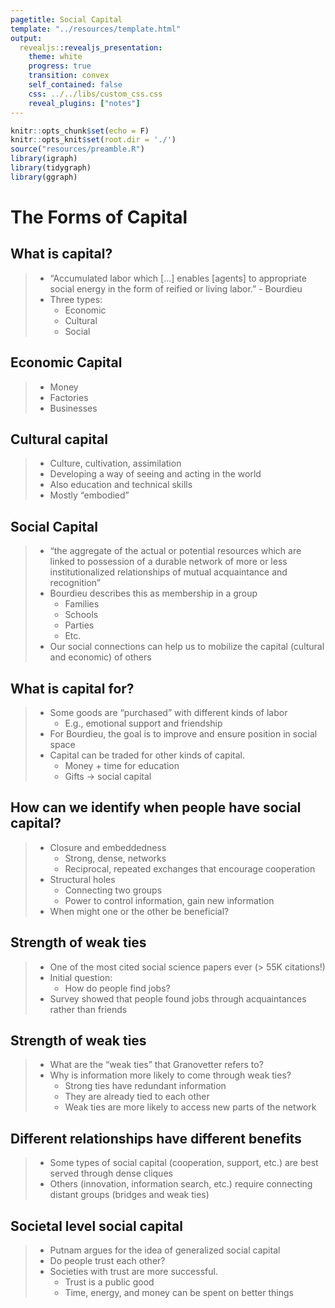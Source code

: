 ```yaml
---
pagetitle: Social Capital
template: "../resources/template.html"
output: 
  revealjs::revealjs_presentation:
    theme: white
    progress: true
    transition: convex
    self_contained: false
    css: ../../libs/custom_css.css
    reveal_plugins: ["notes"]
---
```


```r
knitr::opts_chunk$set(echo = F)
knitr::opts_knit$set(root.dir = './')
source("resources/preamble.R")
library(igraph)
library(tidygraph)
library(ggraph)
```


# The Forms of Capital

## What is capital?

> - "Accumulated labor which [...] enables [agents] to appropriate social energy in the form of reified or living labor." - Bourdieu
> - Three types:
>	- Economic
>	- Cultural
>	- Social

## Economic Capital
> - Money
> - Factories
> - Businesses

## Cultural capital

> - Culture, cultivation, assimilation
> - Developing a way of seeing and acting in the world
> - Also education and technical skills
> - Mostly "embodied"

## Social Capital

> - "the aggregate of the actual or potential resources which are linked to possession of a durable network of more or less institutionalized relationships of mutual acquaintance and recognition"
> - Bourdieu describes this as membership in a group
>	- Families
>	- Schools
>	- Parties
>	- Etc.
> - Our social connections can help us to mobilize the capital (cultural and economic) of others


## What is capital for?

> - Some goods are "purchased" with different kinds of labor
>	- E.g., emotional support and friendship
> - For Bourdieu, the goal is to improve and ensure position in social space
> - Capital can be traded for other kinds of capital.
>	- Money + time for education
>	- Gifts -> social capital

## How can we identify when people have social capital?

> - Closure and embeddedness
>	- Strong, dense, networks
>	- Reciprocal, repeated exchanges that encourage cooperation
> - Structural holes
>	- Connecting two groups
>	- Power to control information, gain new information
> - When might one or the other be beneficial?


## Strength of weak ties

>  - One of the most cited social science papers ever (> 55K citations!)
> - Initial question:
>	- How do people find jobs?
> - Survey showed that people found jobs through acquaintances rather than friends

## Strength of weak ties

> - What are the "weak ties" that Granovetter refers to?
> - Why is information more likely to come through weak ties?
>	- Strong ties have redundant information
>	- They are already tied to each other
>	- Weak ties are more likely to access new parts of the network

## Different relationships have different benefits
> - Some types of social capital (cooperation, support, etc.) are best served through dense cliques
> - Others (innovation, information search, etc.) require connecting distant groups (bridges and weak ties)

## Societal level social capital

> - Putnam argues for the idea of generalized social capital
> - Do people trust each other?
> - Societies with trust are more successful.
>	- Trust is a public good
>	- Time, energy, and money can be spent on better things
